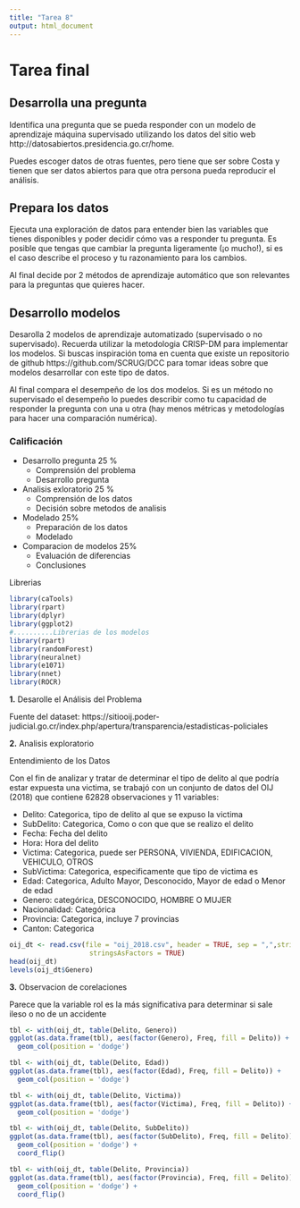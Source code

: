 ```yaml
---
title: "Tarea 8"
output: html_document
---
```


# Tarea final

## Desarrolla una pregunta
Identifica una pregunta que se pueda responder con un modelo de aprendizaje máquina supervisado utilizando los datos del sitio web http://datosabiertos.presidencia.go.cr/home.

Puedes escoger datos de otras fuentes, pero tiene que ser sobre Costa y tienen que ser datos abiertos para que otra persona pueda reproducir el análisis.


## Prepara los datos
Ejecuta una exploración de datos para entender bien las variables que tienes disponibles y poder decidir cómo vas a responder tu pregunta. Es posible que tengas que cambiar la pregunta ligeramente (¡o mucho!), si es el caso describe el proceso y tu razonamiento para los cambios.

Al final decide por 2 métodos de aprendizaje automático que son relevantes para la preguntas que quieres hacer.


## Desarrollo modelos
Desarolla 2 modelos de aprendizaje automatizado (supervisado o no supervisado). Recuerda utilizar la metodologia CRISP-DM para implementar los modelos. Si buscas inspiración toma en cuenta que existe un repositorio de github https://github.com/SCRUG/DCC para tomar ideas sobre que modelos desarrollar con este tipo de datos.

Al final compara el desempeño de los dos modelos. Si es un método no supervisado el desempeño lo puedes describir como tu capacidad de responder la pregunta con una u otra (hay menos métricas y metodologías para hacer una comparación numérica).



### Calificación

* Desarrollo pregunta 25 %
    + Comprensión del problema
    + Desarrollo pregunta
* Analisis exloratorio 25 %
    + Comprensión de los datos
    + Decisión sobre metodos de analisis
* Modelado 25%
    + Preparación de los datos
    + Modelado
* Comparacion de modelos 25%
    + Evaluación de diferencias
    + Conclusiones
    

Librerias
```r
library(caTools)
library(rpart)
library(dplyr)
library(ggplot2)
#..........Librerias de los modelos
library(rpart)
library(randomForest)
library(neuralnet)
library(e1071)
library(nnet)
library(ROCR)
```

    
**1.** Desarolle el Análisis del Problema



Fuente del dataset:
https://sitiooij.poder-judicial.go.cr/index.php/apertura/transparencia/estadisticas-policiales

**2.** Analisis exploratorio

Entendimiento de los Datos

Con el fin de analizar y tratar de determinar el tipo de delito al que podría estar expuesta una victima, se trabajó con un conjunto de datos del OIJ (2018) que contiene 62828 observaciones y 11 variables:

- Delito: Categorica, tipo de delito al que se expuso la victima
- SubDelito: Categorica, Como o con que que se realizo el delito
- Fecha: Fecha del delito
- Hora: Hora del delito
- Victima: Categorica, puede ser PERSONA, VIVIENDA, EDIFICACION, VEHICULO, OTROS
- SubVictima: Categorica, especificamente que tipo de victima es
- Edad: Categorica, Adulto Mayor, Desconocido, Mayor de edad o Menor de edad
- Genero: categórica, DESCONOCIDO, HOMBRE O MUJER
- Nacionalidad: Categórica
- Provincia: Categorica, incluye 7 provincias
- Canton: Categorica

```r
oij_dt <- read.csv(file = "oij_2018.csv", header = TRUE, sep = ",",strip.white = TRUE,
                    stringsAsFactors = TRUE)
head(oij_dt)
levels(oij_dt$Genero)
```

**3.** Observacion de corelaciones


Parece que la variable rol es la más significativa para determinar si sale ileso o no de un accidente

```r
tbl <- with(oij_dt, table(Delito, Genero))
ggplot(as.data.frame(tbl), aes(factor(Genero), Freq, fill = Delito)) +     
  geom_col(position = 'dodge')

tbl <- with(oij_dt, table(Delito, Edad))
ggplot(as.data.frame(tbl), aes(factor(Edad), Freq, fill = Delito)) +     
  geom_col(position = 'dodge')

tbl <- with(oij_dt, table(Delito, Victima))
ggplot(as.data.frame(tbl), aes(factor(Victima), Freq, fill = Delito)) +     
  geom_col(position = 'dodge')

tbl <- with(oij_dt, table(Delito, SubDelito))
ggplot(as.data.frame(tbl), aes(factor(SubDelito), Freq, fill = Delito)) +     
  geom_col(position = 'dodge') + 
  coord_flip()

tbl <- with(oij_dt, table(Delito, Provincia))
ggplot(as.data.frame(tbl), aes(factor(Provincia), Freq, fill = Delito)) +     
  geom_col(position = 'dodge') + 
  coord_flip()
```
